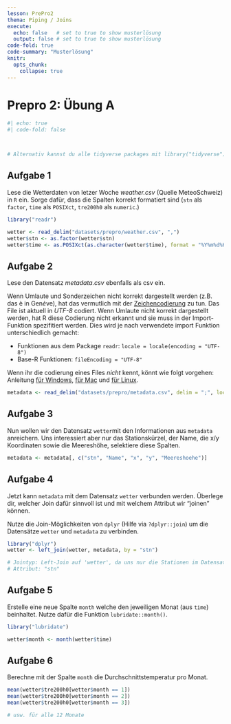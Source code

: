 ```yaml
---
lesson: PrePro2
thema: Piping / Joins
execute: 
  echo: false   # set to true to show musterlösung
  output: false # set to true to show musterlösung
code-fold: true
code-summary: "Musterlösung"
knitr:
  opts_chunk: 
    collapse: true
---
```


# Prepro 2: Übung A

```r
#| echo: true
#| code-fold: false



# Alternativ kannst du alle tidyverse packages mit library("tidyverse") laden
```

## Aufgabe 1

Lese die Wetterdaten von letzer Woche *weather.csv* (Quelle MeteoSchweiz) in `R` ein. Sorge dafür, dass die Spalten korrekt formatiert sind (`stn` als `factor`, `time` als `POSIXct`, `tre200h0` als `numeric`.)

```r
library("readr")

wetter <- read_delim("datasets/prepro/weather.csv", ",")
wetter$stn <- as.factor(wetter$stn)
wetter$time <- as.POSIXct(as.character(wetter$time), format = "%Y%m%d%H", tz = "UTC")
```



## Aufgabe 2

Lese den Datensatz *metadata.csv* ebenfalls als csv ein.

:::{.callout-tip}
Wenn Umlaute und Sonderzeichen nicht korrekt dargestellt werden (z.B. das è in Gen*è*ve), hat das vermutlich mit der [Zeichencodierung](https://de.wikipedia.org/wiki/Zeichenkodierung) zu tun. Das File ist aktuell in *UTF-8* codiert. Wenn Umlaute nicht korrekt dargestellt werden, hat R diese Codierung nicht erkannt und sie muss in der Import-Funktion spezifitiert werden. Dies wird je nach verwendete import Funktion unterschiedlich gemacht:

- Funktionen aus dem Package `readr`: `locale = locale(encoding = "UTF-8")`
- Base-R Funktionen: `fileEncoding = "UTF-8"`

Wenn ihr die codierung eines Files *nicht* kennt, könnt wie folgt vorgehen: Anleitung [für Windows](https://stackoverflow.com/a/13464816/4139249), [für Mac](https://stackoverflow.com/a/2461193/4139249) und [für Linux](https://stackoverflow.com/a/805474/4139249). 
:::

```r
metadata <- read_delim("datasets/prepro/metadata.csv", delim = ";", locale = locale(encoding = "UTF-8"))
```

## Aufgabe 3

Nun wollen wir den Datensatz `wetter`mit den Informationen aus `metadata` anreichern. Uns interessiert aber nur das Stationskürzel, der Name, die x/y Koordinaten sowie die Meereshöhe, selektiere diese Spalten.

```r
metadata <- metadata[, c("stn", "Name", "x", "y", "Meereshoehe")]
```

## Aufgabe 4

Jetzt kann `metadata` mit dem Datensatz `wetter` verbunden werden. Überlege dir, welcher Join dafür sinnvoll ist und mit welchem Attribut wir "joinen" können.

Nutze die Join-Möglichkeiten von `dplyr` (Hilfe via `?dplyr::join`)  um die Datensätze `wetter` und `metadata` zu verbinden.

```r
library("dplyr")
wetter <- left_join(wetter, metadata, by = "stn")

# Jointyp: Left-Join auf 'wetter', da uns nur die Stationen im Datensatz 'wetter' interessieren.
# Attribut: "stn"
```

## Aufgabe 5

Erstelle eine neue Spalte `month` welche den jeweiligen Monat (aus `time`) beinhaltet. Nutze dafür die Funktion `lubridate::month()`.

```r
library("lubridate")

wetter$month <- month(wetter$time)
```

## Aufgabe 6

Berechne mit der Spalte `month` die Durchschnittstemperatur pro Monat.

```r
mean(wetter$tre200h0[wetter$month == 1])
mean(wetter$tre200h0[wetter$month == 2])
mean(wetter$tre200h0[wetter$month == 3])

# usw. für alle 12 Monate
```
